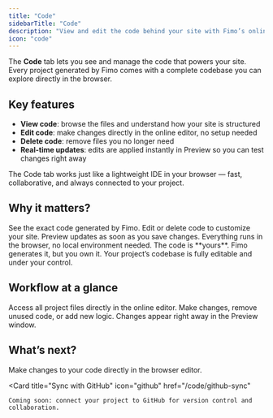 ```yaml
---
title: "Code"
sidebarTitle: "Code"
description: "View and edit the code behind your site with Fimo’s online editor."
icon: "code"
---
```


The **Code** tab lets you see and manage the code that powers your site.  
Every project generated by Fimo comes with a complete codebase you can explore directly in the browser.

## Key features

- **View code**: browse the files and understand how your site is structured  
- **Edit code**: make changes directly in the online editor, no setup needed  
- **Delete code**: remove files you no longer need  
- **Real-time updates**: edits are applied instantly in Preview so you can test changes right away  

<Tip>
The Code tab works just like a lightweight IDE in your browser — fast, collaborative, and always connected to your project.
</Tip>

## Why it matters?

<Columns cols={2}>
  <Card title="Transparency" icon="eye">
    See the exact code generated by Fimo.
  </Card>

  <Card title="Full control" icon="hand">
    Edit or delete code to customize your site.
  </Card>

  <Card title="Instant feedback" icon="bolt">
    Preview updates as soon as you save changes.
  </Card>

  <Card title="No setup required" icon="laptop-code">
    Everything runs in the browser, no local environment needed.
  </Card>
</Columns>

<Note>
The code is **yours**. Fimo generates it, but you own it. Your project’s codebase is fully editable and under your control.
</Note>

## Workflow at a glance

<Steps>
  <Step title="Open the Code tab">
    Access all project files directly in the online editor.
  </Step>
  <Step title="Edit or delete files">
    Make changes, remove unused code, or add new logic.
  </Step>
  <Step title="See updates instantly">
    Changes appear right away in the Preview window.
  </Step>
</Steps>

## What’s next?

<Columns cols={2}>
  <Card
    title="Edit online"
    icon="pen-to-square"
    href="/code/edit"
  >
    Make changes to your code directly in the browser editor.
  </Card>

  <Card
    title="Sync with GitHub"
    icon="github"
    href="/code/github-sync"
  >
    Coming soon: connect your project to GitHub for version control and collaboration.
  </Card>
</Columns>
